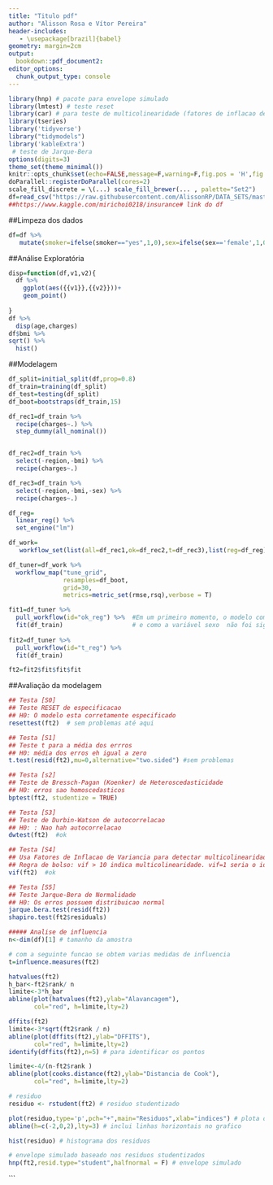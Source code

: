 ```yaml
---
title: "Titulo pdf"
author: "Alisson Rosa e Vítor Pereira"
header-includes:
   - \usepackage[brazil]{babel}
geometry: margin=2cm
output:
  bookdown::pdf_document2:
editor_options:
  chunk_output_type: console
---
```




```r
library(hnp) # pacote para envelope simulado
library(lmtest) # teste reset
library(car) # para teste de multicolinearidade (fatores de inflacao de variancia)
library(tseries)
library('tidyverse')
library("tidymodels")
library('kableExtra')
 # teste de Jarque-Bera
options(digits=3)
theme_set(theme_minimal())
knitr::opts_chunk$set(echo=FALSE,message=F,warning=F,fig.pos = 'H',fig.align = 'center',fig.width=7.8, fig.height=4.85)
doParallel::registerDoParallel(cores=2)
scale_fill_discrete = \(...) scale_fill_brewer(... , palette="Set2")
df=read_csv("https://raw.githubusercontent.com/AlissonRP/DATA_SETS/master/insurance.csv")
##https://www.kaggle.com/mirichoi0218/insurance# link do df

```

##Limpeza dos dados
```r
df=df %>% 
   mutate(smoker=ifelse(smoker=="yes",1,0),sex=ifelse(sex=='female',1,0))

```




##Análise Exploratória

```r
disp=function(df,v1,v2){
  df %>% 
    ggplot(aes({{v1}},{{v2}}))+
    geom_point()
  
}
df %>% 
  disp(age,charges)
df$bmi %>% 
sqrt() %>% 
  hist()


```


##Modelagem

```r
df_split=initial_split(df,prop=0.8)
df_train=training(df_split)
df_test=testing(df_split)
df_boot=bootstraps(df_train,15)

df_rec1=df_train %>% 
  recipe(charges~.) %>% 
  step_dummy(all_nominal())


df_rec2=df_train %>% 
  select(-region,-bmi) %>% 
  recipe(charges~.)

df_rec3=df_train %>% 
  select(-region,-bmi,-sex) %>% 
  recipe(charges~.)
```


```r
df_reg=
  linear_reg() %>% 
  set_engine("lm")
```
```r
df_work=
   workflow_set(list(all=df_rec1,ok=df_rec2,t=df_rec3),list(reg=df_reg),cross = T)
```

```r
df_tuner=df_work %>% 
  workflow_map("tune_grid",
               resamples=df_boot,
               grid=30,
               metrics=metric_set(rmse,rsq),verbose = T)

fit1=df_tuner %>% 
  pull_workflow(id="ok_reg") %>%  #Em um primeiro momento, o modelo com todas as variáveis foi descartado,
  fit(df_train)                   # e como a variável sexo  não foi significativa usaremos o modelo "t"
                                  
fit2=df_tuner %>% 
  pull_workflow(id="t_reg") %>%
  fit(df_train)

ft2=fit2$fit$fit$fit
```

##Avaliação da modelagem

```r
## Testa [S0]
## Teste RESET de especificacao
## H0: O modelo esta corretamente especificado
resettest(ft2)  # sem problemas até aqui
```

```r
## Testa [S1]
## Teste t para a média dos errros
## H0: média dos erros eh igual a zero
t.test(resid(ft2),mu=0,alternative="two.sided") #sem problemas
```

```r
## Testa [s2]
## Teste de Bressch-Pagan (Koenker) de Heteroscedasticidade
## H0: erros sao homoscedasticos
bptest(ft2, studentize = TRUE)
```



```r
## Testa [S3]
## Teste de Durbin-Watson de autocorrelacao
## H0: : Nao hah autocorrelacao 
dwtest(ft2)  #ok
```

```r
## Testa [S4]
## Usa Fatores de Inflacao de Variancia para detectar multicolinearidade
## Regra de bolso: vif > 10 indica multicolinearidade. vif=1 seria o ideal.
vif(ft2)  #ok
```

```r
## Testa [S5]
## Teste Jarque-Bera de Normalidade
## H0: Os erros possuem distribuicao normal
jarque.bera.test(resid(ft2))
shapiro.test(ft2$residuals)
```
```r
##### Analise de influencia
n<-dim(df)[1] # tamanho da amostra

# com a seguinte funcao se obtem varias medidas de influencia
t=influence.measures(ft2)
```
```r
hatvalues(ft2)
h_bar<-ft2$rank/ n
limite<-3*h_bar
abline(plot(hatvalues(ft2),ylab="Alavancagem"), 
       col="red", h=limite,lty=2)

```
```r
dffits(ft2)
limite<-3*sqrt(ft2$rank / n)
abline(plot(dffits(ft2),ylab="DFFITS"), 
       col="red", h=limite,lty=2)
identify(dffits(ft2),n=5) # para identificar os pontos
```
```r
limite<-4/(n-ft2$rank )
abline(plot(cooks.distance(ft2),ylab="Distancia de Cook"), 
       col="red", h=limite,lty=2)
```
```r
# residuo
residuo <- rstudent(ft2) # residuo studentizado

plot(residuo,type='p',pch="+",main="Residuos",xlab="indices") # plota os residuos do modelo
abline(h=c(-2,0,2),lty=3) # inclui linhas horizontais no grafico

hist(residuo) # histograma dos residuos

# envelope simulado baseado nos residuos studentizados
hnp(ft2,resid.type="student",halfnormal = F) # envelope simulado 

```


```

